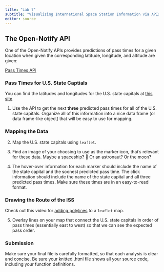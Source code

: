 ```yaml
---
title: "Lab 7"
subtitle: "Visualizing International Space Station Information via APIs"
editor: source
---
```


## The Open-Notify API

One of the Open-Notify APIs provides predictions of pass times for a given
location when given the corresponding latitude, longitude, and altitude are
given:

[Pass Times API](https://g7vrd.co.uk/public-satellite-pass-rest-api)

### Pass Times for U.S. State Captials

You can find the latitudes and longitudes for the U.S. state capitals at [this site](https://people.sc.fsu.edu/~jburkardt/datasets/states/states.html).

1.  Use the API to get the next **three** predicted pass times for all of the 
U.S. state capitals. Organize all of this information into a nice data frame (or
data frame-like object) that will be easy to use for mapping.

### Mapping the Data

2.  Map the U.S. state capitals using `leaflet`.

3.  Find an image of your choosing to use as the marker icon, that's relevant 
for these data. Maybe a spaceship? 🚀 Or an astronaut? Or the moon?

4.  The hover-over information for each marker should include the name of the
state capital and the soonest predicted pass time. The click information should
include the name of the state capital and all three predicted pass times. Make
sure these times are in an easy-to-read format.

### Drawing the Route of the ISS

Check out this video for [adding polylines](https://www.youtube.com/watch?v=iKESL0Iwmmw) to a `leaflet` map.

5.  Overlay lines on your map that connect the U.S. state capitals in order of
pass times (essentially east to west) so that we can see the expected pass
order.

### Submission

Make sure your final file is carefully formatted, so that each analysis is clear
and concise. Be sure your knitted .html file shows all your source code,
including your function definitions.
